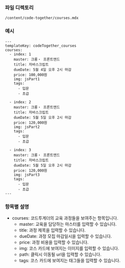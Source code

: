 ### 파일 디렉토리

`/content/code-together/courses.mdx`

### 예시

```
---
templateKey: codeTogether_courses
courses:
  - index: 1
    master: 크롱・ 프론트엔드
    title: 자바스크립트
    dueDate: 5월 4일 오후 2시 마감
    price: 100,000원
    img: jsPart1
    tags:
      - 입문
      - 초급

  - index: 2
    master: 크롱・ 프론트엔드
    title: 자바스크립트
    dueDate: 5월 5일 오후 2시 마감
    price: 120,000원
    img: jsPart2
    tags:
      - 입문
      - 초급

  - index: 3
    master: 크롱・ 프론트엔드
    title: 자바스크립트
    dueDate: 5월 5일 오후 2시 마감
    price: 120,000원
    img: jsPart3
    tags:
      - 입문
      - 초급
---
```

### 항목별 설명

- courses: 코드투게더의 교육 과정들을 보여주는 항목입니다.
  - master: 교육을 담당하는 마스터를 입력할 수 있습니다.
  - title: 과정 제목을 입력할 수 있습니다.
  - dueDate: 과정 모집 마감일시을 입력할 수 있습니다.
  - price: 과정 비용을 입력할 수 있습니다.
  - img: 코스 카드에 보여지는 이미지를 입력할 수 있습니다.
  - path: 클릭시 이동될 url을 입력할 수 있습니다.
  - tags: 코스 카드에 보여지는 태그들을 입력할 수 있습니다.
